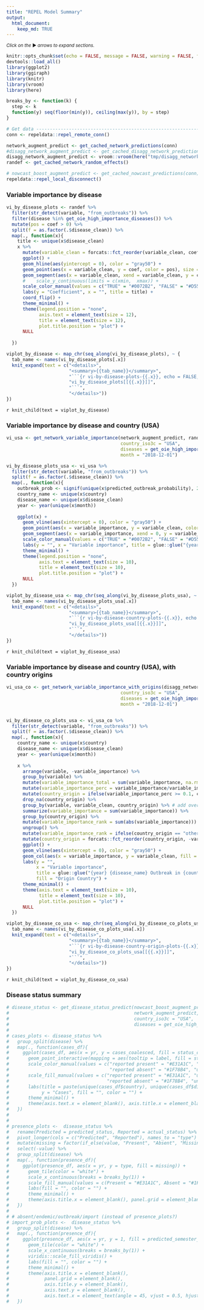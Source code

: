 ```yaml
---
title: "REPEL Model Summary"
output: 
  html_document:
    keep_md: TRUE
---
```


<small>_Click on the_ ▶ _︎arrows to expand sections._</small>

```r
knitr::opts_chunk$set(echo = FALSE, message = FALSE, warning = FALSE, fig.width = 7, fig.height = 5)
devtools::load_all()
library(ggplot2)
library(ggiraph)
library(knitr)
library(vroom)
library(here)

breaks_by <- function(k) {
  step <- k
  function(y) seq(floor(min(y)), ceiling(max(y)), by = step)
}

# Get data ----------------------------------------------------------------
conn <- repeldata::repel_remote_conn()

network_augment_predict <- get_cached_network_predictions(conn)
#disagg_network_augment_predict <- get_cached_disagg_network_predictions(conn)
disagg_network_augment_predict <- vroom::vroom(here("tmp/disagg_network_predict.csv.gz"))
randef <- get_cached_network_random_effects()

# nowcast_boost_augment_predict <- get_cached_nowcast_predictions(conn)
repeldata::repel_local_disconnect()
```

### Variable importance by disease
```r
vi_by_disease_plots <- randef %>%
  filter(str_detect(variable, "from_outbreaks")) %>%
  filter(disease %in% get_oie_high_importance_diseases()) %>%
  mutate(pos = coef > 0) %>%
  split(f = as.factor(.$disease_clean)) %>% 
  map(., function(x){
    title <- unique(x$disease_clean)
    x %>%
      mutate(variable_clean = forcats::fct_reorder(variable_clean, coef)) %>%
      ggplot() +
      geom_hline(aes(yintercept = 0), color = "gray50") +
      geom_point(aes(x = variable_clean, y = coef, color = pos), size = 2) +
      geom_segment(aes(x = variable_clean, xend = variable_clean, y = coef, yend = 0, color = pos)) +
      #    scale_y_continuous(limits = c(xmin,  xmax)) +
      scale_color_manual(values = c("TRUE" = "#0072B2", "FALSE" = "#D55E00")) +
      labs(y = "Coefficient", x = "", title = title) +
      coord_flip() +
      theme_minimal() +
      theme(legend.position = "none",
            axis.text = element_text(size = 12),
            title = element_text(size = 12),
            plot.title.position = "plot") +
      NULL
    
  })

```

```r
viplot_by_disease <- map_chr(seq_along(vi_by_disease_plots), ~ {
  tab_name <- names(vi_by_disease_plots[.x])
  knit_expand(text = c("<details>",
                       "<summary>{{tab_name}}</summary>",
                       "```{r vi-by-disease-plots-{{.x}}, echo = FALSE, align = 'left'}", 
                       "vi_by_disease_plots[[{{.x}}]]",
                       "```",
                       "</details>"))
})
```
`r knit_child(text = viplot_by_disease)`


### Variable importance by disease and country (USA)
```r
vi_usa <- get_network_variable_importance(network_augment_predict, randef,
                                          country_iso3c = "USA",
                                          diseases = get_oie_high_importance_diseases(),
                                          month = "2018-12-01")

vi_by_disease_plots_usa <- vi_usa %>%
  filter(str_detect(variable, "from_outbreaks")) %>%
  split(f = as.factor(.$disease_clean)) %>% 
  map(., function(x){
    outbreak_prob <- signif(unique(x$predicted_outbreak_probability), 2)
    country_name <- unique(x$country)
    disease_name <- unique(x$disease_clean)
    year <- year(unique(x$month))
    
    ggplot(x) +
      geom_vline(aes(xintercept = 0), color = "gray50") +
      geom_point(aes(x = variable_importance, y = variable_clean, color = pos), size = 2) +
      geom_segment(aes(x = variable_importance, xend = 0, y = variable_clean, yend = variable_clean, color = pos)) +
      scale_color_manual(values = c("TRUE" = "#0072B2", "FALSE" = "#D55E00")) +
      labs(y = "", x = "Variable importance", title = glue::glue("{year} {disease_name} Outbreak in {country_name} Variable Importance ({outbreak_prob} probability outbreak)")) +
      theme_minimal() +
      theme(legend.position = "none",
            axis.text = element_text(size = 10),
            title = element_text(size = 10),
            plot.title.position = "plot") +
      NULL
  })

```

```r
viplot_by_disease_usa <- map_chr(seq_along(vi_by_disease_plots_usa), ~ {
  tab_name <- names(vi_by_disease_plots_usa[.x])
  knit_expand(text = c("<details>",
                       "<summary>{{tab_name}}</summary>",
                       "```{r vi-by-disease-country-plots-{{.x}}, echo = FALSE, align = 'left'}", 
                       "vi_by_disease_plots_usa[[{{.x}}]]",
                       "```",
                       "</details>"))
})
```
`r knit_child(text = viplot_by_disease_usa)`


### Variable importance by disease and country (USA), with country origins
```r
vi_usa_co <- get_network_variable_importance_with_origins(disagg_network_augment_predict, randef,
                                          country_iso3c = "USA",
                                          diseases = get_oie_high_importance_diseases(),
                                          month = "2018-12-01")


vi_by_disease_co_plots_usa <- vi_usa_co %>%
  filter(str_detect(variable, "from_outbreaks")) %>%
  split(f = as.factor(.$disease_clean)) %>% 
  map(., function(x){
    country_name <- unique(x$country)
    disease_name <- unique(x$disease_clean)
    year <- year(unique(x$month))
    
    x %>% 
      arrange(variable, -variable_importance) %>% 
      group_by(variable) %>% 
      mutate(variable_importance_total = sum(variable_importance, na.rm = TRUE)) %>% 
      mutate(variable_importance_perc = variable_importance/variable_importance_total) %>% 
      mutate(country_origin = ifelse(variable_importance_perc >= 0.1, country_origin, "other")) %>% 
      drop_na(country_origin) %>% 
      group_by(variable, variable_clean, country_origin) %>% # add over other
      summarize(variable_importance = sum(variable_importance)) %>% 
      group_by(country_origin) %>% 
      mutate(variable_importance_rank = sum(abs(variable_importance))) %>% 
      ungroup() %>% 
      mutate(variable_importance_rank = ifelse(country_origin == "other", 0, variable_importance_rank)) %>% 
      mutate(country_origin = forcats::fct_reorder(country_origin, -variable_importance_rank)) %>% 
      ggplot() +
      geom_vline(aes(xintercept = 0), color = "gray50") +
      geom_col(aes(x = variable_importance, y = variable_clean, fill = country_origin)) +
      labs(y = "", 
           x = "Variable importance", 
           title = glue::glue("{year} {disease_name} Outbreak in {country_name} Variable Importance"), 
           fill = "Origin Country") +
      theme_minimal() +
      theme(axis.text = element_text(size = 10),
            title = element_text(size = 10),
            plot.title.position = "plot") +
      NULL
  })

```

```r
viplot_by_disease_co_usa <- map_chr(seq_along(vi_by_disease_co_plots_usa), ~ {
  tab_name <- names(vi_by_disease_co_plots_usa[.x])
  knit_expand(text = c("<details>",
                       "<summary>{{tab_name}}</summary>",
                       "```{r vi-by-disease-country-origin-plots-{{.x}}, echo = FALSE, align = 'left'}", 
                       "vi_by_disease_co_plots_usa[[{{.x}}]]",
                       "```",
                       "</details>"))
})
```
`r knit_child(text = viplot_by_disease_co_usa)`

### Disease status summary
```r
# disease_status <- get_disease_status_predict(nowcast_boost_augment_predict,
#                                              network_augment_predict,
#                                              country_iso3c = "USA",
#                                              diseases = get_oie_high_importance_diseases())
# 
# cases_plots <- disease_status %>%
#   group_split(disease) %>%
#   map(., function(cases_df){
#     ggplot(cases_df, aes(x = yr, y = cases_coalesced, fill = status_coalesced, color = status_coalesced)) +
#       geom_point_interactive(mapping = aes(tooltip = label, fill = status_coalesced, color = status_coalesced), pch = 21, size = 4) +
#       scale_color_manual(values = c("reported present" = "#E31A1C", "unreported, predicted present" = "#FB9A99",
#                                     "reported absent" = "#1F78B4", "unreported, predicted absent" = "#A6CEE3")) +
#       scale_fill_manual(values = c("reported present" = "#E31A1C", "unreported, predicted present" = "#FB9A99",
#                                    "reported absent" = "#1F78B4", "unreported, predicted absent" = "#A6CEE3")) +
#       labs(title = paste(unique(cases_df$country), unique(cases_df$disease_clean), sep = ": "),
#            y = "Cases", fill = "", color = "") +
#       theme_minimal() +
#       theme(axis.text.x = element_blank(), axis.title.x = element_blank())
#   })
# 
# 
# presence_plots <-  disease_status %>%
#   rename(Predicted = predicted_status, Reported = actual_status) %>%
#   pivot_longer(cols = c("Predicted", "Reported"), names_to = "type") %>%
#   mutate(missing = factor(if_else(value, "Present", "Absent", "Missing"), levels = c("Missing", "Present", "Absent"))) %>%
#   select(-value) %>%
#   group_split(disease) %>%
#   map(., function(presence_df){
#     ggplot(presence_df, aes(x = yr, y = type, fill = missing)) +
#       geom_tile(color = "white") +
#       scale_x_continuous(breaks = breaks_by(1)) +
#       scale_fill_manual(values = c(Present = "#E31A1C", Absent = "#1F78B4", Missing = "#FFFFFF")) +
#       labs(fill = "", color = "") +
#       theme_minimal() +
#       theme(axis.title.x = element_blank(), panel.grid = element_blank(), axis.title.y = element_blank(), axis.text.x = element_text(angle = 45, vjust = 0.5, hjust=1))
#   })
# 
# # absent/endemic/outbreak/import (instead of presence_plots?)
# import_prob_plots <-  disease_status %>%
#   group_split(disease) %>%
#   map(., function(presence_df){
#     ggplot(presence_df, aes(x = yr, y = 1, fill = predicted_semester_outbreak_probability)) +
#       geom_tile(color = "white") +
#       scale_x_continuous(breaks = breaks_by(1)) +
#       viridis::scale_fill_viridis() +
#       labs(fill = "", color = "") +
#       theme_minimal() +
#       theme(axis.title.x = element_blank(),
#             panel.grid = element_blank(),
#             axis.title.y = element_blank(),
#             axis.text.y = element_blank(),
#             axis.text.x = element_text(angle = 45, vjust = 0.5, hjust=1))
#   })
```

